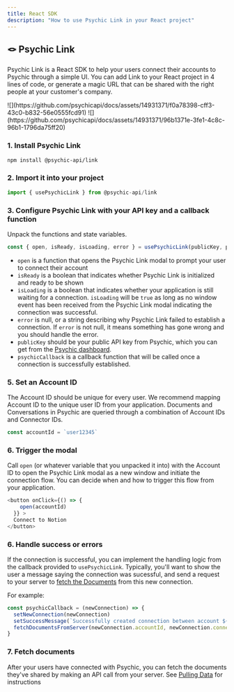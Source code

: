 ```yaml
---
title: React SDK
description: "How to use Psychic Link in your React project"
---
```


## 🪢 Psychic Link
Psychic Link is a React SDK to help your users connect their accounts to Psychic through a simple UI. 
You can add Link to your React project in 4 lines of code, or generate a magic URL that can be shared with the right people at your customer's company.

<Accordion title="Show screenshots">
![](https://github.com/psychicapi/docs/assets/14931371/f0a78398-cff3-43c0-b832-56e0555fcd91)
![](https://github.com/psychicapi/docs/assets/14931371/96b1371e-3fe1-4c8c-96b1-1796da75ff20)
</Accordion>

### 1. Install Psychic Link
```bash
npm install @psychic-api/link
```

### 2. Import it into your project
```javascript
import { usePsychicLink } from @psychic-api/link
```

### 3. Configure Psychic Link with your API key and a callback function
Unpack the functions and state variables.
```javascript
const { open, isReady, isLoading, error } = usePsychicLink(publicKey, psychicCallback) 
```
* `open` is a function that opens the Psychic Link modal to prompt your user to connect their account
* `isReady` is a boolean that indicates whether Psychic Link is initialized and ready to be shown
* `isLoading` is a boolean that indicates whether your application is still waiting for a connection. `isLoading` will be `true` as long as no window event has been received from the Psychic Link modal indicating the connection was successful.
* `error` is null, or a string describing why Psychic Link failed to establish a connection. If `error` is not null, it means something has gone wrong and you should handle the error.
* `publicKey` should be your public API key from Psychic, which you can get from the [Psychic dashboard](https://dashboard.psychic.dev).
* `psychicCallback` is a callback function that will be called once a connection is successfully established.

### 5. Set an Account ID
The Account ID should be unique for every user. We recommend mapping Account ID to the unique user ID from your application. Documents and Conversations in Psychic are queried through a combination of Account IDs and Connector IDs.

```javascript
const accountId = `user12345`
```

### 6. Trigger the modal
Call `open` (or whatever variable that you unpacked it into) with the Account ID to open the Psychic Link modal as a new window and initiate the connection flow. You can decide when and how to trigger this flow from your application.
```javascript
<button onClick={() => {
    open(accountId)
  }} >
  Connect to Notion
</button>
```

### 6. Handle success or errors
If the connection is successful, you can implement the handling logic from the callback provided to `usePsychicLink`. Typically, you'll want to show the user a message saying the connection was sucessful, and send a request to your server to [fetch the Documents]('/pulling-data') from this new connection.

For example:
```javascript
const psychicCallback = (newConnection) => {
  setNewConnection(newConnection)
  setSuccessMessage(`Successfully created connection between account ${newConnection.accountId} and ${newConnection.connectorId}`)
  fetchDocumentsFromServer(newConnection.accountId, newConnection.connectorId)
}
```

### 7. Fetch documents
After your users have connected with Psychic, you can fetch the documents they've shared by making an API call from your server. See [Pulling Data](('/pulling-data')) for instructions

